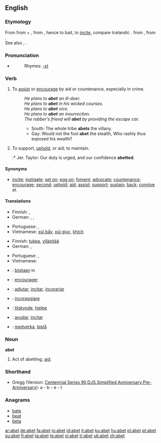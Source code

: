 ==English==

===Etymology===
From {{etyl|fro|en}} {{term|abeter|lang=fro}} from {{term|a-|lang=fro}} + {{term|beter||to bait an animal|lang=fro}}, from {{etyl|non|en}} {{term|beīta||to bite|lang=non}}, hence to bait, to [[incite]], compare Icelandic {{term|beita||to set dogs on, to feed|lang=is}}. from {{proto|Germanic|baitjan|lang=en}}, from {{proto|Indo-European|bheid-|to split|lang=en}}.
<br>See also {{term|bait}}, {{term|bet}}.

===Pronunciation===
* {{a|RP}} {{IPA|/əˈbɛt/}}
*: Rhymes: [[Rhymes:English:-ɛt|-ɛt]]

===Verb===
{{en-verb|abet|t|ing}}

# {{transitive}} To [[assist]] or [[encourage]] by aid or countenance, especially in crime.
#: ''He plans to '''abet''' an ill-doer.''
#: ''He plans to '''abet''' in his wicked courses.''
#: ''He plans to '''abet''' vice.''
#: ''He plans to '''abet''' an insurrection.''
#: ''The robber’s friend will '''abet''' by providing the escape car.''
#:* South: The whole tribe '''abets''' the villany.
#:* Gay: Would not the fool '''abet''' the stealth, Who rashly thus exposed his wealth?
# {{transitive}} To support, [[uphold]], or aid; to maintain.
#:* Jer. Taylor: Our duty is urged, and our confidence '''abetted'''.

====Synonyms====
* {{sense|to instigate or encourage by aid or countenance}} [[incite]]; [[instigate]]; [[set on]]; [[egg on]]; [[foment]]; [[advocate]]; [[countenance]]; [[encourage]]; [[second]]; [[uphold]]; [[aid]]; [[assist]]; [[support]]; [[sustain]]; [[back]]; [[connive]] at.

====Translations====
{{trans-top|to assist or encourage in crime}}
* Finnish: {{t-|fi|yllyttää}}, {{t+|fi|avustaa}}
* German: {{t-|de|ermutigen}}, {{t+|de|aufhetzen}}, {{t+|de|anstiften}}
{{trans-mid}}
* Portuguese: {{t+|pt|incitar}}, {{t+|pt|instigar}}
* Vietnamese: [[xúi bẩy]], [[xúi giục]], [[khích]]
{{trans-bottom}}

{{trans-top|to support, uphold, or aid}}
* Finnish: [[tukea]], [[ylläpitää]]
* German: {{t+|de|stützen}}, {{t+|de|helfen}}
{{trans-mid}}
* Portuguese: {{t+|pt|assistir}}, {{t+|pt|ajudar}}
* Vietnamese: {{t+|vi|tiếp tay|xs=Vietnamese}}
{{trans-bottom}}

{{checktrans-top}}
* {{ttbc|Dutch}}: [[bijstaan]] in
* {{ttbc|French}}: [[encourager]]
* {{ttbc|Interlingua}}: [[adjutar]], [[incitar]],  [[incorariar]]
{{trans-mid}}
* {{ttbc|Italian}}: [[incoraggiare]]
* {{ttbc|Norwegian}}: [[tilskynde]], [[hjelpe]]
* {{ttbc|Spanish}}: [[ayudar]], [[incitar]]
* {{ttbc|Swedish}}: [[medverka]], [[bistå]]
{{trans-bottom}}

===Noun===
'''abet'''

# {{obsolete}} Act of abetting; [[aid]].

===Shorthand===
* Gregg (Version: [http://en.wikipedia.org/wiki/Gregg_Shorthand#Centennial_Gregg_Shorthand Centennial],[http://en.wikipedia.org/wiki/Gregg_Shorthand#Series_90_Gregg_Shorthand  Series 90],[http://en.wikipedia.org/wiki/Gregg_Shorthand#Diamond_Jubilee_Gregg_Shorthand  DJS],[http://en.wikipedia.org/wiki/Gregg_Shorthand#Simplified_Gregg_Shorthand Simplified],[http://en.wikipedia.org/wiki/Gregg_Shorthand#Anniversary_Gregg_Shorthand Anniversary],[http://en.wikipedia.org/wiki/Gregg_Shorthand#Pre-Anniversary_Gregg_Shorthand Pre-Anniversary]): a - b - e - t

===Anagrams===
* [[bate]]
* [[beat]]
* [[beta]]

[[ar:abet]]
[[de:abet]]
[[fa:abet]]
[[io:abet]]
[[id:abet]]
[[it:abet]]
[[ku:abet]]
[[hu:abet]]
[[pl:abet]]
[[pt:abet]]
[[su:abet]]
[[fi:abet]]
[[ta:abet]]
[[te:abet]]
[[vi:abet]]
[[tr:abet]]
[[uk:abet]]
[[zh:abet]]